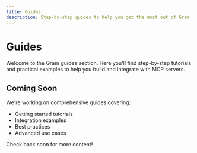 ```yaml
---
title: Guides
description: Step-by-step guides to help you get the most out of Gram
---
```


# Guides

Welcome to the Gram guides section. Here you'll find step-by-step tutorials and practical examples to help you build and integrate with MCP servers.

## Coming Soon

We're working on comprehensive guides covering:

- Getting started tutorials
- Integration examples
- Best practices
- Advanced use cases

Check back soon for more content!